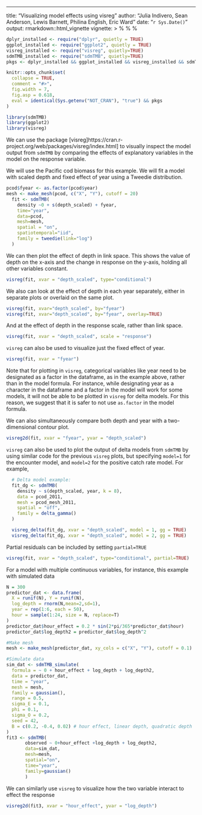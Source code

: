 ---
title: "Visualizing model effects using visreg"
author: "Julia Indivero, Sean Anderson, Lewis Barnett, Philina English, Eric Ward"
date: "`r Sys.Date()`"
output: rmarkdown::html_vignette
vignette: >
  %\VignetteIndexEntry{Visualization Options with visreg and ggeffects}
  %\VignetteEngine{knitr::rmarkdown}
  %\VignetteEncoding{UTF-8}

```r
dplyr_installed <- require("dplyr", quietly = TRUE)
ggplot_installed <- require("ggplot2", quietly = TRUE)
visreg_installed <- require("visreg", quietly=TRUE)
sdmTMB_installed <- require("sdmTMB", quietly=TRUE)
pkgs <- dplyr_installed && ggplot_installed && visreg_installed && sdmTMB_installed

knitr::opts_chunk$set(
  collapse = TRUE,
  comment = "#>",
  fig.width = 7,
  fig.asp = 0.618,
  eval = identical(Sys.getenv("NOT_CRAN"), "true") && pkgs
)
```

```r
library(sdmTMB)
library(ggplot2)
library(visreg)
```

We can use the package [visreg]https://cran.r-project.org/web/packages/visreg/index.html] to visually inspect the model output from `sdmTMB` by comparing the effects of explanatory variables in the model on the response variable.

We will use the Pacific cod biomass for this example. We will fit a model with scaled depth and fixed effect of year using a Tweedie distribution.

```r
pcod$fyear <- as.factor(pcod$year)
mesh <- make_mesh(pcod, c("X", "Y"), cutoff = 20)
  fit <- sdmTMB(
    density ~0 + s(depth_scaled) + fyear,
    time="year",
    data=pcod,
    mesh=mesh,
    spatial = "on",
    spatiotemporal="iid",
    family = tweedie(link="log")
  )
```

We can then plot the effect of depth in link space. This shows the value of depth on the x-axis and the change in response on the y-axis, holding all other variables constant.
```r
visreg(fit, xvar = "depth_scaled", type="conditional")
```

We also can look at the effect of depth in each year separately, either in separate plots or overlaid on the same plot.
```r
visreg(fit, xvar="depth_scaled", by="fyear")
visreg(fit, xvar="depth_scaled", by="fyear", overlay=TRUE)
```

And at the effect of depth in the response scale, rather than link space.
```r
visreg(fit, xvar = "depth_scaled", scale = "response")
```

`visreg` can also be used to visualize just the fixed effect of year.
```r
visreg(fit, xvar = "fyear")
```

Note that for plotting in `visreg`, categorical variables like year need to be designated as a factor in the dataframe, as in the example above, rather than in the model formula. For instance, while designating year as a character in the dataframe and a factor in the model will work for some models, it will not be able to be plotted in `visreg` for delta models. For this reason, we suggest that it is safer to not use `as.factor` in the model formula.

We can also simultaneously compare both depth and year with a two-dimensional contour plot.
```r
visreg2d(fit, xvar = "fyear", yvar = "depth_scaled")
```

`visreg` can also be used to plot the output of delta models from `sdmTMB` by using similar code for the previous `visreg` plots, but specifying `model=1` for the encounter model, and `model=2` for the positive catch rate model. For example,
```r
  # Delta model example:
  fit_dg <- sdmTMB(
    density ~ s(depth_scaled, year, k = 8),
    data = pcod_2011, 
    mesh = pcod_mesh_2011,
    spatial = "off",
    family = delta_gamma()
  )

  visreg_delta(fit_dg, xvar = "depth_scaled", model = 1, gg = TRUE)
  visreg_delta(fit_dg, xvar = "depth_scaled", model = 2, gg = TRUE)
```

Partial residuals can be included by setting `partial=TRUE`
```r
visreg(fit, xvar = "depth_scaled", type="conditional", partial=TRUE)
```

For a model with multiple continuous variables, for instance, this example with simulated data
```r
N = 300
predictor_dat <- data.frame(
  X = runif(N), Y = runif(N),
  log_depth = rnorm(N,mean=2,sd=1), 
  year = rep(1:6, each = 50),
  hour = sample(1:24, size = N, replace=T)
)
predictor_dat$hour_effect = 0.2 * sin(2*pi/365*predictor_dat$hour)
predictor_dat$log_depth2 = predictor_dat$log_depth^2

#Make mesh
mesh <- make_mesh(predictor_dat, xy_cols = c("X", "Y"), cutoff = 0.1)

#Simulate data
sim_dat <- sdmTMB_simulate(
  formula = ~ 0 + hour_effect + log_depth + log_depth2,
  data = predictor_dat,
  time = "year",
  mesh = mesh,
  family = gaussian(),
  range = 0.5,
  sigma_E = 0.1,
  phi = 0.1,
  sigma_O = 0.2,
  seed = 42,
  B = c(0.2, -0.4, 0.02) # hour effect, linear depth, quadratic depth
)
fit3 <- sdmTMB(
       observed ~ 0+hour_effect +log_depth + log_depth2,
       data=sim_dat, 
       mesh=mesh,
       spatial="on",
       time="year",
       family=gaussian()
       )
```

We can similarly use `visreg` to visualize how the two variable interact to effect the response
```r
visreg2d(fit3, xvar = "hour_effect", yvar = "log_depth")
```

